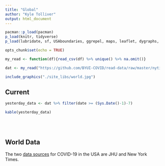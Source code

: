 ```yaml
---
title: "Global"
author: "Kyle Tolliver"
output: html_document
---
```


```r
pacman::p_load(pacman)
p_load(knitr, tidyverse)
p_load(lubridate, sf, USAboundaries, ggrepel, maps, leaflet, dygraphs, data.table, DT)

opts_chunk$set(echo = TRUE)
```

```r
my_read <- function(df){read_csv(df) %>% unique() %>% na.omit()}
```

```r
dat <- my_read("https://github.com/BYUI-COVID/read-data/raw/master/nytimes_us.csv")
```

```r
include_graphics("./site_libs/world.jpg")
```

## Current

```r
yesterday_data <- dat %>% filter(date >= (Sys.Date()-1)-7)

kable(yesterday_data)
```

<br /> <br />

## World Data

The two [data sources](https://byui-covid.github.io/Project-Reports/ref_data.html) for COVID-19 in the USA are JHU and New York Times.
